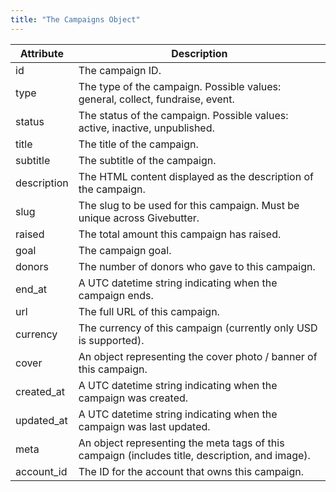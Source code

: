 ```yaml
---
title: "The Campaigns Object"
---
```




| Attribute     | Description                                                                                       |                  
| ------------- | ------------------------------------------------------------------------------------------------- |
| id            | The campaign ID.                                                                                  |
| type          | The type of the campaign. Possible values: general, collect, fundraise, event.                    |
| status        | The status of the campaign. Possible values: active, inactive, unpublished.                       |
| title         | The title of the campaign.                                                                        |
| subtitle      | The subtitle of the campaign.                                                                     |
| description   | The HTML content displayed as the description of the campaign.                                    |
| slug          | The slug to be used for this campaign. Must be unique across Givebutter.                          |
| raised        | The total amount this campaign has raised.                                                        |
| goal          | The campaign goal.                                                                                |
| donors        | The number of donors who gave to this campaign.                                                   |
| end_at        | A UTC datetime string indicating when the campaign ends.                                          |
| url           | The full URL of this campaign.                                                                    |
| currency      | The currency of this campaign (currently only USD is supported).                                  |
| cover         | An object representing the cover photo / banner of this campaign.                                 |
| created_at    | A UTC datetime string indicating when the campaign was created.                                   |
| updated_at    | A UTC datetime string indicating when the campaign was last updated.                              |
| meta          | An object representing the meta tags of this campaign (includes title, description, and image).   |
| account_id    | The ID for the account that owns this campaign.                                                   |
